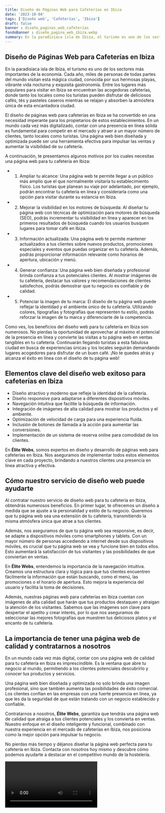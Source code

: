 ```yaml
---
title: Diseño de Páginas Web para Cafeterías en Ibiza
date: '2023-10-04'
tags: ['Diseño web', 'Cafeterías', 'Ibiza']
draft: false
banner : diseño_paginas_web_cafeterías
fondoBanner : diseño_pagina_web_ibiza.webp
summary: En la paradisíaca isla de Ibiza, el turismo es uno de los sectores más importantes de la economía. Cada año, miles de personas de todas partes del mundo visitan esta mágica ciudad, conocida por sus hermosas playas, vibrante vida nocturna y exquisita gastronomía. Entre los lugares más populares para visitar en Ibiza se encuentran las acogedoras cafeterías, donde tanto los locales como los turistas pueden disfrutar de deliciosos cafés, tés y pasteles caseros mientras se relajan y absorben la atmósfera única de esta encantadora ciudad.
---
```


## Diseño de Páginas Web para Cafeterías en Ibiza

En la paradisíaca isla de Ibiza, el turismo es uno de los sectores más importantes de la economía. Cada año, miles de personas de todas partes del mundo visitan esta mágica ciudad, conocida por sus hermosas playas, vibrante vida nocturna y exquisita gastronomía. Entre los lugares más populares para visitar en Ibiza se encuentran las acogedoras cafeterías, donde tanto los locales como los turistas pueden disfrutar de deliciosos cafés, tés y pasteles caseros mientras se relajan y absorben la atmósfera única de esta encantadora ciudad.

El diseño de páginas web para cafeterías en Ibiza se ha convertido en una necesidad imperante para los propietarios de estos establecimientos. En un mundo cada vez más digitalizado, contar con una presencia en línea sólida es fundamental para competir en el mercado y atraer a un mayor número de clientes, tanto locales como turistas. Una página web bien diseñada y optimizada puede ser una herramienta efectiva para impulsar las ventas y aumentar la visibilidad de su cafetería.

A continuación, te presentamos algunos motivos por los cuales necesitas una página web para tu cafetería en Ibiza:

- 1. Ampliar tu alcance: Una página web te permite llegar a un público más amplio que el que normalmente visitaría tu establecimiento físico. Los turistas que planean su viaje por adelantado, por ejemplo, podrán encontrar tu cafetería en línea y considerarla como una opción para visitar durante su estancia en Ibiza.
- 2. Mejorar la visibilidad en los motores de búsqueda: Al diseñar tu página web con técnicas de optimización para motores de búsqueda (SEO), podrás incrementar tu visibilidad en línea y aparecer en los primeros resultados de búsqueda cuando los usuarios busquen lugares para tomar café en Ibiza.
- 3. Información actualizada: Una página web te permite mantener actualizados a tus clientes sobre nuevos productos, promociones especiales y eventos que puedas organizar en tu cafetería. Además, podrás proporcionar información relevante como horarios de apertura, ubicación y menú.
- 4. Generar confianza: Una página web bien diseñada y profesional brinda confianza a tus potenciales clientes. Al mostrar imágenes de tu cafetería, destacar tus valores y recomendaciones de clientes satisfechos, podrás demostrar que tu negocio es confiable y de calidad.
- 5. Potenciar la imagen de tu marca: El diseño de tu página web puede reflejar la identidad y el ambiente único de tu cafetería. Utilizando colores, tipografías y fotografías que representen tu estilo, podrás reforzar la imagen de tu marca y diferenciarte de la competencia.

Como ves, los beneficios del diseño web para tu cafetería en Ibiza son numerosos. No pierdas la oportunidad de aprovechar al máximo el potencial de la presencia en línea y convierte las visitas a tu página web en ventas tangibles en tu cafetería. Continuarán llegando turistas a esta fabulosa ciudad en busca de experiencias únicas y los locales seguirán demandando lugares acogedores para disfrutar de un buen café. ¡No te quedes atrás y alcanza el éxito en línea con el diseño de tu página web!

<GifSeo />

<Cta />

## Elementos clave del diseño web exitoso para cafeterías en Ibiza

- Diseño atractivo y moderno que refleje la identidad de la cafetería.
- Diseño responsive para adaptarse a diferentes dispositivos móviles.
- Navegación intuitiva que facilite la búsqueda de información.
- Integración de imágenes de alta calidad para mostrar los productos y el ambiente.
- Optimización de velocidad de carga para una experiencia fluida.
- Inclusión de botones de llamada a la acción para aumentar las conversiones.
- Implementación de un sistema de reserva online para comodidad de los clientes.

En **Élite Webs**, somos expertos en diseño y desarrollo de páginas web para cafeterías en Ibiza. Nos aseguramos de implementar todos estos elementos clave en cada proyecto, brindando a nuestros clientes una presencia en línea atractiva y efectiva.

## Cómo nuestro servicio de diseño web puede ayudarte

Al contratar nuestro servicio de diseño web para tu cafetería en Ibiza, obtendrás numerosos beneficios. En primer lugar, te ofrecemos un diseño a medida que se ajuste a la personalidad y estilo de tu negocio. Queremos que tu página web sea una extensión de tu cafetería, transmitiendo la misma atmósfera única que atrae a tus clientes.

Además, nos aseguramos de que tu página web sea responsive, es decir, se adapte a dispositivos móviles como smartphones y tablets. Con un mayor número de personas accediendo a internet desde sus dispositivos móviles, es crucial que tu página web se vea y funcione bien en todos ellos. Esto aumentará la satisfacción de tus visitantes y las posibilidades de que conviertan en ventas.

En **Élite Webs**, entendemos la importancia de la navegación intuitiva. Creamos una estructura clara y lógica para que tus clientes encuentren fácilmente la información que están buscando, como el menú, las promociones o el horario de apertura. Esto mejora la experiencia del usuario y facilita la toma de decisiones.

Además, nuestras páginas web para cafeterías en Ibiza cuentan con imágenes de alta calidad que harán que tus productos destaquen y atraigan la atención de los visitantes. Sabemos que las imágenes son clave para despertar el apetito y crear interés, por lo que nos aseguramos de seleccionar las mejores fotografías que muestren tus deliciosos platos y el encanto de tu cafetería.

## La importancia de tener una página web de calidad y contratarnos a nosotros

En un mundo cada vez más digital, contar con una página web de calidad para tu cafetería en Ibiza es imprescindible. Es la ventana que abre tu negocio al mundo, permitiendo a los clientes potenciales descubrirlo y conocer tus productos y servicios.

Una página web bien diseñada y optimizada no solo brinda una imagen profesional, sino que también aumenta las posibilidades de éxito comercial. Los clientes confían en las empresas con una fuerte presencia en línea, ya que les da la seguridad de que están tratando con un negocio establecido y confiable.

Contratarnos a nosotros, **Élite Webs**, garantiza que tendrás una página web de calidad que atraiga a tus clientes potenciales y los convierta en ventas. Nuestro enfoque en el diseño inteligente y funcional, combinado con nuestra experiencia en el mercado de cafeterías en Ibiza, nos posiciona como la mejor opción para impulsar tu negocio.

No pierdas más tiempo y déjanos diseñar la página web perfecta para tu cafetería en Ibiza. Contacta con nosotros hoy mismo y descubre cómo podemos ayudarte a destacar en el competitivo mundo de la hostelería.

<Video />

<CtaBot job='Cafeterías' city='Ibiza'/>

<Gmaps query='Ibiza+españa+maps' />